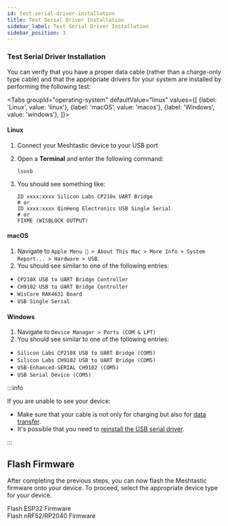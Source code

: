 ```yaml
---
id: test-serial-driver-installation
title: Test Serial Driver Installation
sidebar_label: Test Serial Driver Installation
sidebar_position: 3
---
```



### Test Serial Driver Installation

You can verify that you have a proper data cable (rather than a charge-only type cable) and that the appropriate drivers for your system are installed by performing the following test:

<Tabs
groupId="operating-system"
defaultValue="linux"
values={[
{label: 'Linux', value: 'linux'},
{label: 'macOS', value: 'macos'},
{label: 'Windows', value: 'windows'},
]}>
<TabItem value="linux">

#### Linux

1. Connect your Meshtastic device to your USB port
2. Open a **Terminal** and enter the following command:

   ```shell
   lsusb
   ```

3. You should see something like:

   ```shell
   ID xxxx:xxxx Silicon Labs CP210x UART Bridge
   # or
   ID xxxx:xxxx QinHeng Electronics USB Single Serial
   # or
   FIXME (WISBLOCK OUTPUT)
   ```

</TabItem>
<TabItem value="macos">

#### macOS

1. Navigate to `Apple Menu  > About This Mac > More Info > System Report... > Hardware > USB`.
2. You should see similar to one of the following entries:

- `CP210X USB to UART Bridge Controller`
- `CH9102 USB to UART Bridge Controller`
- `WisCore RAK4631 Board`
- `USB Single Serial`

</TabItem>
<TabItem value="windows">

#### Windows

1. Navigate to `Device Manager > Ports (COM & LPT)`
2. You should see similar to one of the following entries:

- `Silicon Labs CP210X USB to UART Bridge (COM5)`
- `Silicon Labs CH9102 USB to UART Bridge (COM5)`
- `USB-Enhanced-SERIAL CH9102 (COM5)`
- `USB Serial Device (COM5)`

</TabItem>
</Tabs>

:::info

If you are unable to see your device:

- Make sure that your cable is not only for charging but also for [data transfer](/docs/getting-started#verify-data-cable).
- It's possible that you need to [reinstall the USB serial driver](/docs/getting-started/serial-drivers).

:::

## Flash Firmware

After completing the previous steps, you can now flash the Meshtastic firmware onto your device. To proceed, select the appropriate device type for your device.

<div className="indexCtasBody">
  <div className="split-container">
    <div className="split-item">
      <Link
        className={"button button--outline button--lg cta--button"}
        to={"/docs/getting-started/flashing-firmware/esp32/"}
      >
        Flash ESP32 Firmware
      </Link>
    </div>

  <div className="split-item">
      <Link
        className={"button button--outline button--lg cta--button"}
        to={"/docs/getting-started/flashing-firmware/nrf52/"}
      >
        Flash nRF52/RP2040 Firmware
      </Link>
    </div>
  </div>
</div>
